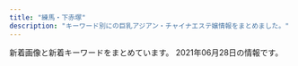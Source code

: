 ```yaml
---
title: "練馬・下赤塚"
description: "キーワード別にの巨乳アジアン・チャイナエステ嬢情報をまとめました。"
---
```


新着画像と新着キーワードをまとめています。
2021年06月28日の情報です。

<DmmAffiliateIns />
<KeywordTable
  shops={
    [
    {
        "name": "\u30b7\u30a8\u30b9\u30bf",
        "img_links": [
            "http://siesta.ests.jp/images/acc1.jpg",
            "http://siesta.ests.jp/photos/sites/39/2021/05/2021052911060393.jpg",
            "http://siesta.ests.jp/images/news.jpg",
            "http://siesta.ests.jp/images/s-staff.jpg",
            "http://siesta.ests.jp/images/acc2.jpg",
            "http://siesta.ests.jp/photos/sites/39/2021/05/2021052911060320.jpg",
            "http://siesta.ests.jp/images/mobile1.jpg",
            "http://siesta.ests.jp/images/acc3.jpg",
            "http://siesta.ests.jp/photos/sites/39/2021/05/202105291106012.jpg",
            "http://siesta.ests.jp/images/s-recriut.jpg",
            "http://siesta.ests.jp/images/mobile.jpg",
            "http://siesta.ests.jp/images/top.png",
            "http://siesta.ests.jp/images/info.jpg",
            "http://siesta.ests.jp/images/pick.jpg",
            "http://siesta.ests.jp/images/acc4.jpg",
            "http://siesta.ests.jp/photos/sites/39/2021/05/2021052911060142.jpg",
            "http://siesta.ests.jp/photos/sites/39/2021/04/2021042011331872.jpg"
        ],
        "url": "http://siesta.ests.jp/",
        "station": "\u5927\u6cc9\u5b66\u5712\u99c5\u5317\u53e3",
        "keywords": {
            "83": 12,
            "D": 24,
            "87": 6,
            "88": 6,
            "85": 6
        }
    },
    {
        "name": "Smile -\u30b9\u30de\u30a4\u30eb-",
        "img_links": [
            "http://www.smile.mensest.com/files/002.jpg",
            "http://www.smile.mensest.com/files/001.jpg",
            "http://www.smile.mensest.com/img/btn_side_mobile.jpg",
            "http://www.smile.mensest.com/files/003.jpg",
            "http://www.smile.mensest.com/img/ttl_news.png",
            "http://www.smile.mensest.com/files/004.jpg",
            "http://www.smile.mensest.com/files/006.jpg",
            "http://www.smile.mensest.com/img/pickup.jpg",
            "http://www.smile.mensest.com/img/ttl_info.png",
            "http://www.smile.mensest.com/img/goback.jpg",
            "http://www.smile.mensest.com/files/005.jpg",
            "http://www.smile.mensest.com/img/header02.png",
            "http://www.smile.mensest.com/img/btn_blog.png"
        ],
        "url": "http://www.smile.mensest.com/",
        "station": "\u7df4\u99ac\u99c5\u897f\u53e3",
        "keywords": {
            "C": 18,
            "88": 4,
            "D": 8,
            "85": 2,
            "87": 6
        }
    },
    {
        "url": "http://pakira-massage.work/",
        "img_links": [
            "http://pakira-massage.work/img/st2.jpg",
            "http://pakira-massage.work/i/img/r6.jpg",
            "http://pakira-massage.work/img/nos.jpg",
            "http://pakira-massage.work/img/head.jpg",
            "http://pakira-massage.work/i/img/st1.jpg",
            "http://pakira-massage.work/img/s2.jpg",
            "http://pakira-massage.work/img/sta2.jpg",
            "http://pakira-massage.work/img/sta23.jpg",
            "http://pakira-massage.work/i/img/sta23.jpg",
            "http://pakira-massage.work/img/st23.jpg",
            "http://pakira-massage.work/img/botton.jpg",
            "http://pakira-massage.work/img/campian.jpg",
            "http://pakira-massage.work/i/img/r4.jpg",
            "http://pakira-massage.work/i/img/r5.jpg",
            "http://pakira-massage.work/i/img/r2.jpg",
            "http://pakira-massage.work/img/s23.jpg",
            "http://pakira-massage.work/img/sta1.jpg",
            "http://pakira-massage.work/img/s1.jpg",
            "http://pakira-massage.work/img/mobile-1.png",
            "http://pakira-massage.work/i/img/sta2.jpg",
            "http://pakira-massage.work/i/img/r3.jpg",
            "http://pakira-massage.work/i/img/r1.jpg",
            "http://pakira-massage.work/i/img/sta1.jpg",
            "http://pakira-massage.work/img/st1.jpg"
        ],
        "station": "\u8981\u753a\u99c55\u756a\u51fa\u53e3",
        "keywords": {
            "85": 2,
            "C": 12,
            "E": 2,
            "87": 2
        },
        "name": "\u30d1\u30ad\u30e9"
    },
    {
        "img_links": [
            "http://himawari.est-u.com/staff/nami.jpg",
            "http://himawari.est-u.com/images/a1.jpg",
            "http://himawari.est-u.com/staff/sakura.jpg",
            "http://himawari.est-u.com/staff/asuka.jpg",
            "http://himawari.est-u.com/images/index2_08.jpg",
            "http://himawari.est-u.com/staff/maki.jpg",
            "http://himawari.est-u.com/images/index_10.jpg",
            "http://himawari.est-u.com/staff/yuki.jpg",
            "http://himawari.est-u.com/staff/umi.jpg",
            "http://himawari.est-u.com/images/therpist.jpg",
            "http://himawari.est-u.com/staff/izumi.jpg",
            "http://himawari.est-u.com/staff/risa.jpg",
            "http://himawari.est-u.com/images/index_02.jpg",
            "http://himawari.est-u.com/images/index_08.jpg",
            "http://himawari.est-u.com/images/down.jpg",
            "http://himawari.est-u.com/staff/emi.jpg",
            "http://himawari.est-u.com/staff/yumi.jpg",
            "http://himawari.est-u.com/images/index_04.jpg",
            "http://himawari.est-u.com/images/a2.jpg"
        ],
        "name": "\u3072\u307e\u308f\u308a",
        "keywords": {
            "C": 7
        },
        "url": "http://himawari.est-u.com/",
        "station": "\u7df4\u99ac\u99c5\u5357\u53e3"
    },
    {
        "img_links": [],
        "station": "\u6210\u5897\u99c5",
        "keywords": {},
        "url": "http://evergrace.tyo.cm/",
        "name": "\u30b8\u30e3\u30b9\u30df\u30f3"
    },
    {
        "keywords": {
            "E": 1,
            "D": 3
        },
        "name": "\u59eb\u306e\u3086\u3073\u3055\u304d",
        "station": "\u6771\u6b66\u7df4\u99ac\u99c5\u5317\u53e3",
        "url": "http://nymphe-est.biz/",
        "img_links": [
            "http://nymphe-est.biz/images/m4.png",
            "http://nymphe-est.biz/images/bur.jpg",
            "http://nymphe-est.biz/images/spt.png",
            "http://nymphe-est.biz/images/tit5.jpg",
            "http://nymphe-est.biz/images/fla.jpg",
            "http://nymphe-est.biz/images/m6.png",
            "http://nymphe-est.biz/images/cg02.jpg",
            "http://nymphe-est.biz/images/no.png",
            "http://nymphe-est.biz/images/tit3.jpg",
            "http://nymphe-est.biz/images/cg03.jpg",
            "http://nymphe-est.biz/images/stat.jpg",
            "http://nymphe-est.biz/images/accl.jpg",
            "http://nymphe-est.biz/images/stal.jpg",
            "http://nymphe-est.biz/images/tit6.jpg",
            "http://nymphe-est.biz/images/top.png",
            "http://nymphe-est.biz/images/cg05.jpg",
            "http://nymphe-est.biz/images/m3.png",
            "http://nymphe-est.biz/images/bul.jpg",
            "http://nymphe-est.biz/images/m1.png",
            "http://nymphe-est.biz/images/tit4.jpg",
            "http://nymphe-est.biz/images/tm.jpg",
            "http://nymphe-est.biz/images/cg01.jpg",
            "http://nymphe-est.biz/images/m5.png",
            "http://nymphe-est.biz/images/tit2.jpg",
            "http://nymphe-est.biz/images/m2.png"
        ]
    },
    {
        "name": "\u61a9",
        "keywords": {},
        "img_links": [
            "http://c-ikoi.work/images/int2.png",
            "http://c-ikoi.work/images/3.jpg",
            "http://c-ikoi.work/images/int1.png",
            "http://c-ikoi.work/img/yuki1.jpg",
            "http://c-ikoi.work/images/staff_t.jpg",
            "http://c-ikoi.work/img/moe1.jpg",
            "http://c-ikoi.work/images/news.jpg",
            "http://c-ikoi.work/images/interior_t.jpg",
            "http://c-ikoi.work/images/line.png",
            "http://c-ikoi.work/images/head.jpg",
            "http://c-ikoi.work/images/sys1.jpg",
            "http://c-ikoi.work/images/concept.jpg",
            "http://c-ikoi.work/images/sys3.png",
            "http://c-ikoi.work/img/rina1.jpg",
            "http://c-ikoi.work/images/1.jpg",
            "http://c-ikoi.work/images/rec1.png",
            "http://c-ikoi.work/images/sys2.jpg",
            "http://c-ikoi.work/images/tel.jpg",
            "http://c-ikoi.work/images/rec2.png",
            "http://c-ikoi.work/img/aoi1.jpg",
            "http://c-ikoi.work/images/2.jpg",
            "http://c-ikoi.work/images/mobile.jpg",
            "http://c-ikoi.work/images/int3.png",
            "http://c-ikoi.work/images/4.jpg"
        ],
        "url": "http://c-ikoi.work/",
        "station": "\u5927\u5c71\u99c5\u5357\u53e3"
    },
    {
        "img_links": [
            "http://binrou.net/img/st111.jpg",
            "http://binrou.net/img/st115.jpg",
            "http://binrou.net/img/sta117.jpg",
            "http://binrou.net/img/st118.jpg",
            "http://binrou.net/i/img/sta108.jpg",
            "http://binrou.net/i/img/r4.jpg",
            "http://binrou.net/img/sta118.jpg",
            "http://binrou.net/i/img/sta116.jpg",
            "http://binrou.net/i/img/sta117.jpg",
            "http://binrou.net/img/mo.png",
            "http://binrou.net/img/botton.jpg",
            "http://binrou.net/i/img/sta119.jpg",
            "http://binrou.net/img/st112.jpg",
            "http://binrou.net/img/fla.jpg",
            "http://binrou.net/i/img/sta104.jpg",
            "http://binrou.net/img/sta109.jpg",
            "http://binrou.net/i/img/sta111.jpg",
            "http://binrou.net/img/sta116.jpg",
            "http://binrou.net/img/st109.jpg",
            "http://binrou.net/img/pickup20.jpg",
            "http://binrou.net/i/img/sta94.jpg",
            "http://binrou.net/i/img/sta89.jpg",
            "http://binrou.net/i/img/sta112.jpg",
            "http://binrou.net/i/img/r2.jpg",
            "http://binrou.net/i/img/sta118.jpg",
            "http://binrou.net/i/img/sta88.jpg",
            "http://binrou.net/img/s115.jpg",
            "http://binrou.net/i/img/sta98.jpg",
            "http://binrou.net/img/s114.jpg",
            "http://binrou.net/img/s118.jpg",
            "http://binrou.net/img/sta115.jpg",
            "http://binrou.net/img/st116.jpg",
            "http://binrou.net/img/sta112.jpg",
            "http://binrou.net/i/img/sta115.jpg",
            "http://binrou.net/img/s116.jpg",
            "http://binrou.net/i/img/sta105.jpg",
            "http://binrou.net/i/img/r3.jpg",
            "http://binrou.net/img/sta111.jpg",
            "http://binrou.net/i/img/acc.jpg",
            "http://binrou.net/img/s112.jpg",
            "http://binrou.net/img/acc.jpg",
            "http://binrou.net/img/st117.jpg",
            "http://binrou.net/i/img/sta114.jpg",
            "http://binrou.net/i/img/sta109.jpg",
            "http://binrou.net/img/s119.jpg",
            "http://binrou.net/i/img/sta80.jpg",
            "http://binrou.net/i/img/sta100.jpg",
            "http://binrou.net/img/s111.jpg",
            "http://binrou.net/img/sta114.jpg",
            "http://binrou.net/img/st114.jpg",
            "http://binrou.net/i/img/sta92.jpg",
            "http://binrou.net/i/img/st118.jpg",
            "http://binrou.net/img/s117.jpg",
            "http://binrou.net/i/img/sta97.jpg",
            "http://binrou.net/img/sta119.jpg",
            "http://binrou.net/i/img/r1.jpg",
            "http://binrou.net/img/st119.jpg"
        ],
        "name": "\u30ad\u30e9\u30ad\u30e9",
        "keywords": {
            "87": 4,
            "86": 4,
            "F": 1,
            "89": 1,
            "E": 6,
            "88": 1,
            "D": 2,
            "C": 17
        },
        "station": "\u7df4\u99ac\u99c5\u897f\u53e3",
        "url": "http://binrou.net/"
    },
    {
        "name": "\u7652\u3057\u306e\u90e8\u5c4b",
        "img_links": [
            "http://www.seoul.esjp.info/files/013.jpg",
            "http://www.seoul.esjp.info/img/nav-003.png",
            "http://www.seoul.esjp.info/img/nav-001.png",
            "http://www.seoul.esjp.info/files/010.jpg",
            "http://www.seoul.esjp.info/files/005.jpg",
            "http://www.seoul.esjp.info/files/008.jpg",
            "http://www.seoul.esjp.info/files/001.jpg",
            "http://www.seoul.esjp.info/img/change-004.png",
            "http://www.seoul.esjp.info/img/main-top01.png",
            "http://www.seoul.esjp.info/img/change-002.png",
            "http://www.seoul.esjp.info/img/nav-002.png",
            "http://www.seoul.esjp.info/img/recuit.png",
            "http://www.seoul.esjp.info/files/012.jpg",
            "http://www.seoul.esjp.info/img/change-003.png",
            "http://www.seoul.esjp.info/img/main-top03.png",
            "http://www.seoul.esjp.info/img/change-005.png",
            "http://www.seoul.esjp.info/files/007.jpg",
            "http://www.seoul.esjp.info/img/change-006.png",
            "http://www.seoul.esjp.info/img/nav-004.png",
            "http://www.seoul.esjp.info/img/nav-005.png",
            "http://www.seoul.esjp.info/files/003.jpg",
            "http://www.seoul.esjp.info/files/011.jpg",
            "http://www.seoul.esjp.info/img/change-001.png",
            "http://www.seoul.esjp.info/files/015.jpg",
            "http://www.seoul.esjp.info/img/head.png",
            "http://www.seoul.esjp.info/files/006.jpg",
            "http://www.seoul.esjp.info/img/foot.png",
            "http://www.seoul.esjp.info/img/nav-006.png",
            "http://www.seoul.esjp.info/files/004.jpg"
        ],
        "url": "http://www.seoul.esjp.info/",
        "keywords": {
            "86": 3,
            "D": 4,
            "87": 1
        },
        "station": "\u7df4\u99ac\u99c5\u897f\u53e3"
    },
    {
        "station": "\u6210\u5897\u99c5\u5357\u53e3",
        "img_links": [
            "http://oasis.akasuri.xyz/images/bar-staff.png",
            "http://oasis.akasuri.xyz/images/b-tel.png",
            "http://oasis.akasuri.xyz/staff/s1.jpg",
            "http://oasis.akasuri.xyz/staff/s2.jpg",
            "http://oasis.akasuri.xyz/staff/s3.jpg",
            "http://oasis.akasuri.xyz/images/c-photo.png",
            "http://oasis.akasuri.xyz/images/fotter.png",
            "http://oasis.akasuri.xyz/images/bar-photo.png",
            "http://oasis.akasuri.xyz/images/c-top.png",
            "http://oasis.akasuri.xyz/images/c-staff.png"
        ],
        "name": "\u30aa\u30a2\u30b7\u30b9",
        "url": "http://oasis.akasuri.xyz/",
        "keywords": {}
    },
    {
        "keywords": {
            "92": 1,
            "90": 4,
            "89": 1,
            "88": 2
        },
        "name": "\u7df4\u99ac\u306e\u5929\u4f7f",
        "img_links": [
            "http://ginzaangel.esnavi.work/2/uploadimg/1623486374.jpeg",
            "http://ginzaangel.esnavi.work/s1.png",
            "http://ginzaangel.esnavi.work/sys2.jpg",
            "http://ginzaangel.esnavi.work/2/uploadimg/1601829474.jpeg",
            "http://ginzaangel.esnavi.work/2/uploadimg/1622437565.jpeg",
            "http://ginzaangel.esnavi.work/2/uploadimg/1615989115.jpeg",
            "http://ginzaangel.esnavi.work/2/uploadimg/1619341553.jpeg",
            "http://ginzaangel.esnavi.work/int1.png",
            "http://ginzaangel.esnavi.work/sys1.jpg",
            "http://ginzaangel.esnavi.work/staff_t.jpg",
            "http://ginzaangel.esnavi.work/head.jpg",
            "http://ginzaangel.esnavi.work/news.jpg",
            "http://ginzaangel.esnavi.work/2/uploadimg/1615988934.jpeg",
            "http://ginzaangel.esnavi.work/2/uploadimg/1615988408.jpeg",
            "http://ginzaangel.esnavi.work/2/uploadimg/1615989033.jpeg"
        ],
        "station": "\u7df4\u99ac\u99c5\u897f\u53e3",
        "url": "http://ginzaangel.esnavi.work/"
    },
    {
        "name": "\u30e9\u30b1\u30b7\u30b9\u5927\u6cc9\u5b66\u5712",
        "img_links": [
            "http://lachesis.este88.com/gals/aoi3.jpg",
            "https://lachesis.este88.com/gals/yuno1.jpg",
            "https://lachesis.este88.com/images/bg_header.jpg",
            "https://lachesis.este88.com/gals/itika1.jpg",
            "https://lachesis.este88.com/images/line.jpg",
            "https://lachesis.este88.com/images/info5.jpg",
            "http://lachesis.este88.com/gals/miho3.jpg",
            "http://lachesis.este88.com/gals/nozomi3.jpg",
            "http://lachesis.este88.com/gals/ruka1.jpg",
            "https://lachesis.este88.com/gals/ruka1.jpg",
            "https://lachesis.este88.com/gals/nozomi1.jpg",
            "http://lachesis.este88.com/gals/itika2.jpg",
            "http://lachesis.este88.com/images/info5.jpg",
            "http://lachesis.este88.com/gals/miku1.jpg",
            "http://lachesis.este88.com/gals/rinnka1.jpg",
            "http://lachesis.este88.com/images/line.jpg",
            "https://lachesis.este88.com/gals/rinnka1.jpg",
            "https://lachesis.este88.com/gals/mao1.jpg",
            "https://lachesis.este88.com/images/bg_header3.jpg",
            "http://lachesis.este88.com/gals/miku2.jpg",
            "https://lachesis.este88.com/gals/miho1.jpg",
            "http://lachesis.este88.com/gals/maria1.jpg",
            "http://lachesis.este88.com/gals/tumugi3.jpg",
            "http://lachesis.este88.com/gals/narumi3.jpg",
            "https://lachesis.este88.com/gals/maria1.jpg",
            "http://lachesis.este88.com/gals/yuno2.jpg",
            "http://lachesis.este88.com/gals/ruka4.jpg",
            "http://lachesis.este88.com/gals/mao2.jpg",
            "http://lachesis.este88.com/gals/nozomi4.jpg",
            "https://lachesis.este88.com/gals/aoi1.jpg",
            "https://lachesis.este88.com/gals/tumugi1.jpg",
            "http://lachesis.este88.com/gals/yuno3.jpg",
            "https://lachesis.este88.com/gals/miku1.jpg",
            "http://lachesis.este88.com/gals/minami1.jpg",
            "http://lachesis.este88.com/gals/itika1.jpg",
            "http://lachesis.este88.com/gals/narumi4.jpg",
            "http://momipara.jp/img/link/momi234.jpg",
            "http://lachesis.este88.com/gals/itika3.jpg",
            "http://lachesis.este88.com/gals/tumugi2.jpg",
            "https://lachesis.este88.com/gals/minami1.jpg",
            "http://lachesis.este88.com/gals/mao1.jpg",
            "http://lachesis.este88.com/gals/nozomi2.jpg",
            "http://lachesis.este88.com/gals/aoi1.jpg",
            "http://lachesis.este88.com/gals/minami2.jpg",
            "http://lachesis.este88.com/gals/narumi1.jpg",
            "https://lachesis.este88.com/gals/narumi1.jpg",
            "http://lachesis.este88.com/gals/ruka2.jpg",
            "https://lachesis.este88.com/images/sysh3bar.png",
            "http://lachesis.este88.com/images/sysh3bar.png",
            "http://lachesis.este88.com/gals/narumi2.jpg",
            "http://lachesis.este88.com/gals/ruka3.jpg",
            "http://lachesis.este88.com/gals/tumugi1.jpg",
            "http://lachesis.este88.com/gals/rinnka4.jpg",
            "http://lachesis.este88.com/gals/rinnka2.jpg",
            "http://lachesis.este88.com/gals/miku3.jpg",
            "http://lachesis.este88.com/gals/miho1.jpg",
            "http://lachesis.este88.com/gals/miho2.jpg",
            "http://lachesis.este88.com/images/bg_header3.jpg",
            "http://lachesis.este88.com/gals/rinnka3.jpg",
            "http://lachesis.este88.com/gals/aoi2.jpg",
            "http://lachesis.este88.com/gals/nozomi1.jpg",
            "http://lachesis.este88.com/gals/yuno1.jpg",
            "http://lachesis.este88.com/images/bg_header.jpg"
        ],
        "url": "http://lachesis.este88.com/",
        "station": "\u5927\u6cc9\u5b66\u5712\u99c5",
        "keywords": {
            "95": 1,
            "88": 2,
            "84": 1,
            "81": 1,
            "83": 2,
            "G": 1,
            "D": 2,
            "93": 1,
            "91": 3,
            "E": 1,
            "80": 1,
            "86": 1,
            "C": 4,
            "F": 4
        }
    },
    {
        "keywords": {
            "86": 1,
            "89": 1,
            "95": 2,
            "F": 3,
            "C": 1
        },
        "name": "\u30d4\u30ab\u30c1\u30e5\u30a6",
        "img_links": [
            "http://pika.rankuens.com/css/staff/staff06.jpg",
            "http://pika.rankuens.com/css/head01.jpg",
            "http://pika.rankuens.com/css/nav/nav-005.jpg",
            "http://pika.rankuens.com/css/staff/staff05-a.jpg",
            "http://pika.rankuens.com/css/nav/nav-002.jpg",
            "http://pika.rankuens.com/css/nav/nav-001.jpg",
            "http://pika.rankuens.com/css/staff/staff06-a.jpg",
            "http://pika.rankuens.com/css/staff/staff07-a.jpg",
            "http://pika.rankuens.com/css/nav/nav-003.jpg",
            "http://pika.rankuens.com/css/staff/staff04.jpg",
            "http://pika.rankuens.com/css/nav/nav-006.jpg",
            "http://pika.rankuens.com/css/staff/staff05.jpg",
            "http://pika.rankuens.com/css/staff/staff07.jpg",
            "http://pika.rankuens.com/css/top-left02.jpg",
            "http://pika.rankuens.com/css/osusume01.jpg",
            "http://pika.rankuens.com/css/nav/nav-004.jpg",
            "http://pika.rankuens.com/css/staff/staff04-a.jpg"
        ],
        "url": "http://pika.rankuens.com/",
        "station": "\u7df4\u99ac\u99c5"
    },
    {
        "img_links": [
            "http://www.nerima-rose.com/images/nav/nav-rec.jpg",
            "http://www.nerima-rose.com/images/rosa-sys_09a.jpg",
            "http://www.nerima-rose.com/images/staff/18/hina.jpg",
            "http://www.nerima-rose.com/images/staff/18/ayumi.jpg",
            "http://www.nerima-rose.com/images/aroma/r3.jpg",
            "http://www.nerima-rose.com/images/sys3.jpg",
            "http://www.nerima-rose.com/images/staff/17/riri.jpg",
            "http://www.nerima-rose.com/images/images/sys2018_06.jpg",
            "http://www.nerima-rose.com/images/staff/17/2/ena.jpg",
            "http://www.nerima-rose.com/images/nav/nav-acc.jpg",
            "http://www.nerima-rose.com/images/shop/h1.jpg",
            "http://www.nerima-rose.com/images/rosa-pindao_09.jpg",
            "http://www.nerima-rose.com/images/staff/18/misaki.jpg",
            "http://www.nerima-rose.com/images/images/sys2018_03.jpg",
            "http://www.nerima-rose.com/images/staff/18/minami.png",
            "http://www.nerima-rose.com/images/shop/4/s1.jpg",
            "http://www.nerima-rose.com/images/index-rosa_04.jpg",
            "http://www.nerima-rose.com/images/index-rosa_02.jpg",
            "http://www.nerima-rose.com/images/shop/3/sh1.jpg",
            "http://www.nerima-rose.com/images/rosa-sys_04.jpg",
            "http://www.nerima-rose.com/images/rosa-pindao_07.jpg",
            "http://www.nerima-rose.com/images/staff/16/aya2.jpg",
            "http://www.nerima-rose.com/images/aroma/r1.jpg",
            "http://www.nerima-rose.com/images/index-rosa_09.jpg",
            "http://www.nerima-rose.com/images/aroma/r2.jpg",
            "http://www.nerima-rose.com/images/staff/16/kaori2.jpg",
            "http://www.nerima-rose.com/cgi-bin/topics/img/16-1.jpg",
            "http://www.nerima-rose.com/images/shop/11.jpg"
        ],
        "keywords": {
            "C": 8
        },
        "url": "http://www.nerima-rose.com/",
        "station": "\u7df4\u99ac\u99c5\u5357\u53e3",
        "name": "ROSE"
    },
    {
        "img_links": [
            "http://moonlove.est-u.com/staff/kaori.jpg",
            "http://moonlove.est-u.com/images/index_16.jpg",
            "http://moonlove.est-u.com/images/index1_06.jpg",
            "http://moonlove.est-u.com/staff/nami.jpg",
            "http://moonlove.est-u.com/images/s1.jpg",
            "http://moonlove.est-u.com/staff/ayumi.jpg",
            "http://moonlove.est-u.com/images/index_07.jpg",
            "http://moonlove.est-u.com/images/index_15.jpg",
            "http://moonlove.est-u.com/images/s5.jpg",
            "http://moonlove.est-u.com/images/index_04.jpg",
            "http://moonlove.est-u.com/images/index_10.jpg",
            "http://moonlove.est-u.com/images/index_17.jpg",
            "http://moonlove.est-u.com/images/s3.jpg",
            "http://moonlove.est-u.com/images/index2_06.jpg",
            "http://moonlove.est-u.com/staff/hitomi.jpg",
            "http://moonlove.est-u.com/images/index_19.jpg",
            "http://moonlove.est-u.com/images/index_08.jpg",
            "http://moonlove.est-u.com/images/s4.jpg",
            "http://moonlove.est-u.com/images/index_02.jpg",
            "http://moonlove.est-u.com/images/icon_000.jpg",
            "http://moonlove.est-u.com/staff/sakura.jpg",
            "http://moonlove.est-u.com/images/s8.jpg",
            "http://moonlove.est-u.com/images/index3_06.jpg",
            "http://moonlove.est-u.com/images/staff_09.jpg",
            "http://moonlove.est-u.com/images/index_14.jpg",
            "http://moonlove.est-u.com/images/index_05.jpg",
            "http://moonlove.est-u.com/images/s6.jpg",
            "http://moonlove.est-u.com/images/index_13.jpg",
            "http://moonlove.est-u.com/staff/miki.jpg",
            "http://moonlove.est-u.com/images/index_12.jpg"
        ],
        "name": "\u6708\u306e\u604b",
        "url": "http://moonlove.est-u.com/",
        "keywords": {
            "C": 7
        },
        "station": "\u7df4\u99ac\u99c5\u5317\u53e3"
    },
    {
        "keywords": {},
        "name": "\u30b9\u30a6\u30a3\u30fc\u30c8",
        "url": "http://www.es-yas.click/",
        "img_links": [
            "http://www.es-yas.click/images/tel.jpg",
            "http://www.es-yas.click/images/staff_t.jpg",
            "http://www.es-yas.click/images/head.jpg",
            "http://www.es-yas.click/images/interior_t.jpg",
            "http://www.es-yas.click/images/4.jpg",
            "http://www.es-yas.click/images/news.jpg",
            "http://www.es-yas.click/images/2.jpg",
            "http://www.es-yas.click/images/newface.png",
            "http://www.es-yas.click/images/int2.png",
            "http://www.es-yas.click/images/sys1.png",
            "http://www.es-yas.click/images/mobile.jpg",
            "http://www.es-yas.click/images/sys2.png",
            "http://www.es-yas.click/images/int1.png",
            "http://www.es-yas.click/images/ac1.png",
            "http://www.es-yas.click/images/3.jpg",
            "http://www.es-yas.click/img/riri1.jpg",
            "http://www.es-yas.click/images/s1.png",
            "http://www.es-yas.click/img/sayuri1.jpg",
            "http://www.es-yas.click/img/rina1.jpg",
            "http://www.es-yas.click/images/info.png",
            "http://www.es-yas.click/images/sirase.jpg"
        ],
        "station": "\u4e2d\u6751\u6a4b\u99c5\u5357\u53e3"
    },
    {
        "station": "\u7df4\u99ac\u99c5\u897f\u53e3",
        "keywords": {},
        "url": "http://sh-dafei.work/",
        "name": "\u5927\u5983",
        "img_links": [
            "http://sh-dafei.work/uploads/181206/1-1Q2061249563O.jpg",
            "http://sh-dafei.work/uploads/171031/1-1G0311G4095M.jpg",
            "http://sh-dafei.work/uploads/190809/1-1ZP9125I01S.jpg",
            "http://sh-dafei.work/uploads/190924/1-1Z924151334121.jpg",
            "http://sh-dafei.work/templets/default/pc/picture/face.png",
            "http://sh-dafei.work/uploads/190130/1-1Z130162635508.jpg",
            "http://sh-dafei.work/uploads/171031/1-1G0311G344914.jpg",
            "http://sh-dafei.work/uploads/171031/1-1G0311G531445.jpg",
            "http://sh-dafei.work/uploads/201002/1-201002144Z11V.jpg",
            "http://sh-dafei.work/uploads/191115/1-191115132040J2.jpg",
            "http://sh-dafei.work/uploads/190329/1-1Z329151011c7.jpg",
            "http://sh-dafei.work/uploads/allimg/180612/1-1P612160305350.jpg",
            "http://sh-dafei.work/templets/default/pc/picture/s_news.png",
            "http://sh-dafei.work/templets/default/pc/picture/staffs.png",
            "http://sh-dafei.work/uploads/190301/1-1Z30116320A41.jpg",
            "http://sh-dafei.work/uploads/180612/1-1P612160029349.jpg",
            "http://sh-dafei.work/uploads/181206/1-1Q2061250494E.jpg",
            "http://sh-dafei.work/uploads/181207/1-1Q20G40K63R.jpg",
            "http://sh-dafei.work/uploads/210219/1-210219105500300.jpg",
            "http://sh-dafei.work/uploads/181214/1-1Q214154222511.jpg",
            "http://sh-dafei.work/uploads/200612/1-200612154534W8.jpg",
            "http://sh-dafei.work/uploads/181206/1-1Q2061253211D.jpg",
            "http://sh-dafei.work/uploads/171031/1-1G0311G505933.jpg",
            "http://sh-dafei.work/uploads/210326/1-210326140613257.jpg",
            "http://sh-dafei.work/templets/default/pc/picture/s_staff.png",
            "http://sh-dafei.work/uploads/180612/1-1P6121601061c.jpg",
            "http://sh-dafei.work/uploads/180227/1-1P22G40S5448.jpg",
            "http://sh-dafei.work/templets/default/pc/picture/s_pick.png",
            "http://sh-dafei.work/uploads/181207/1-1Q20G35320X0.png",
            "http://sh-dafei.work/uploads/171031/1-1G0311G556445.jpg",
            "http://sh-dafei.work/templets/default/pc/picture/end1.jpg",
            "http://sh-dafei.work/uploads/201113/1-20111314213cQ.jpg",
            "http://sh-dafei.work/uploads/181206/1-1Q206125154224.jpg",
            "http://sh-dafei.work/uploads/200117/1-20011G614144B.jpg"
        ]
    },
    {
        "url": "http://tenpo2.iest.info/",
        "station": "\u4e0a\u677f\u6a4b\u99c5\u5317\u53e3",
        "img_links": [],
        "keywords": {},
        "name": "\u6e29\u30fb\u306c\u304f\u3082\u308a"
    },
    {
        "url": "http://rose.este.work/",
        "name": "\u512a\u30fb\u7f8e",
        "img_links": [
            "http://rose.este.work/r1.jpg",
            "http://rose.este.work/r3.jpg",
            "http://rose.este.work/resize_1500-450.jpg",
            "http://rose.este.work/index-26.htm.jpg",
            "http://rose.este.work/index-1.htm.jpg",
            "http://rose.este.work/totop.png",
            "http://rose.este.work/index-24.htm.jpg",
            "http://rose.este.work/r4.jpg",
            "http://rose.este.work/sys1.png",
            "http://rose.este.work/resize_250.png",
            "http://rose.este.work/re.jpg",
            "http://rose.este.work/unnamed.png",
            "http://rose.este.work/r5.jpg",
            "http://rose.este.work/index-25.htm.jpg"
        ],
        "keywords": {},
        "station": "\u6c5f\u53e4\u7530\u99c5\u5357\u53e3"
    },
    {
        "keywords": {
            "C": 13
        },
        "station": "\u4e2d\u6751\u6a4b\u99c5",
        "img_links": [
            "http://www.e-rakuraku.info/images/g3.jpg",
            "http://www.e-rakuraku.info/images/s2.png",
            "http://www.e-rakuraku.info/images/s1.png",
            "http://www.e-rakuraku.info/images/huiyuan.png",
            "http://www.e-rakuraku.info/images/nei_03.jpg",
            "http://www.e-rakuraku.info/images/tite-staff.png",
            "http://www.e-rakuraku.info/images/top.jpg",
            "http://www.e-rakuraku.info/images/g1.jpg",
            "http://www.e-rakuraku.info/images/g0.jpg",
            "http://www.e-rakuraku.info/images/g5.jpg",
            "http://www.e-rakuraku.info/images/tel.png",
            "http://www.e-rakuraku.info/images/newfacet.png",
            "http://www.e-rakuraku.info/images/tite-gallery.png",
            "http://www.e-rakuraku.info/images/g4.jpg",
            "http://www.e-rakuraku.info/images/newt.png",
            "http://www.e-rakuraku.info/images/mobile.png",
            "http://www.e-rakuraku.info/images/sr.png",
            "http://www.e-rakuraku.info/images/g2.jpg"
        ],
        "name": "\u697d\u697d",
        "url": "http://www.e-rakuraku.info/"
    },
    {
        "img_links": [
            "http://es-nerima.biz/wp-content/uploads/2016/10/gallery8-600x600.jpg",
            "http://es-nerima.biz/wp-content/uploads/2016/10/eri-250x330.jpg",
            "http://es-nerima.biz/wp-content/uploads/2016/10/gallery7.jpg",
            "http://es-nerima.biz/wp-content/themes/template-salon2/images/gallery3.jpg",
            "http://es-nerima.biz/wp-content/themes/template-salon2/images/pickup-ttl.png",
            "http://es-nerima.biz/wp-content/themes/template-salon2/images/news-ttl.png",
            "http://es-nerima.biz/wp-content/themes/template-salon2/images/massage-de_88_31.jpg",
            "http://es-nerima.biz/wp-content/uploads/2016/10/gallery3.jpg",
            "http://es-nerima.biz/wp-content/uploads/2016/10/g6.jpg",
            "http://es-nerima.biz/wp-content/themes/template-salon2/images/newface-ttl.png",
            "http://es-nerima.biz/wp-content/themes/template-salon2/images/magazine.jpg",
            "http://es-nerima.biz/wp-content/uploads/2016/10/g3-250x330.jpg",
            "http://cdn.dino-es.com/images/logo/88x31DinoEs.png",
            "http://es-nerima.biz/wp-content/uploads/2016/10/gallery5.jpg",
            "http://es-nerima.biz/wp-content/themes/template-salon2/images/gallery2.jpg",
            "http://es-nerima.biz/wp-content/themes/template-salon2/images/gallery1.jpg",
            "http://es-nerima.biz/wp-content/uploads/2016/10/girl-1-250x330.jpg",
            "http://es-nerima.biz/wp-content/uploads/2016/10/g5.jpg",
            "http://es-nerima.biz/wp-content/uploads/2016/10/g4.jpg",
            "http://es-nerima.biz/wp-content/themes/template-salon2/images/slider1.jpg",
            "http://es-nerima.biz/wp-content/uploads/2016/10/g3.jpg",
            "http://es-nerima.biz/wp-content/themes/template-salon2/images/tel.png",
            "http://es-nerima.biz/wp-content/uploads/2016/10/camp-bnr.jpg",
            "http://es-nerima.biz/wp-content/uploads/2016/10/gallery1.jpg",
            "http://es-nerima.biz/wp-content/themes/template-salon2/images/gallery-ttl.png",
            "http://es-nerima.biz/wp-content/uploads/2016/10/eri.jpg",
            "http://es-nerima.biz/wp-content/uploads/2016/10/gallery2.jpg",
            "http://es-nerima.biz/wp-content/themes/template-salon2/images/pickup-frame.png",
            "http://es-nerima.biz/wp-content/uploads/2016/10/mika.jpg",
            "http://es-nerima.biz/wp-content/uploads/2016/10/gallery6.jpg",
            "http://es-nerima.biz/wp-content/uploads/2016/10/mika-250x330.jpg",
            "http://es-nerima.biz/wp-content/themes/template-salon2/images/camp-bnr.jpg",
            "http://es-nerima.biz/wp-content/uploads/2016/10/g1-250x330.jpg",
            "http://es-nerima.biz/wp-content/uploads/2016/10/g5-250x330.jpg",
            "http://es-nerima.biz/wp-content/themes/template-salon2/images/gallery4.jpg",
            "http://es-nerima.biz/wp-content/uploads/2016/10/g4-250x330.jpg",
            "http://es-nerima.biz/wp-content/uploads/2016/10/gallery8.jpg",
            "http://es-nerima.biz/wp-content/uploads/2016/10/girl-1.jpg",
            "http://es-nerima.biz/wp-content/uploads/2016/10/g6-250x330.jpg"
        ],
        "url": "http://es-nerima.biz/",
        "station": "\u7df4\u99ac\u99c5\u5317\u53e3",
        "keywords": {},
        "name": "\u3046\u3089\u3089"
    },
    {
        "name": "\u59eb",
        "keywords": {},
        "station": "\u6210\u5897\u99c5",
        "url": "http://anzu.abnavi.info/",
        "img_links": []
    },
    {
        "keywords": {},
        "station": "\u4e0b\u8d64\u585a\u99c5\u5317\u53e3",
        "url": "http://www.es-kou.link/",
        "name": "\u7d05\u6708",
        "img_links": [
            "http://www.es-kou.link/images/sys3.png",
            "http://www.es-kou.link/images/mobile.jpg",
            "http://www.es-kou.link/images/3.jpg",
            "http://www.es-kou.link/images/2.jpg",
            "http://www.es-kou.link/images/b2.jpg",
            "http://www.es-kou.link/images/news.jpg",
            "http://www.es-kou.link/img/nana1.jpg",
            "http://www.es-kou.link/images/info.png",
            "http://www.es-kou.link/images/interior_t.jpg",
            "http://www.es-kou.link/images/sys1.jpg",
            "http://www.es-kou.link/images/int1.png",
            "http://www.es-kou.link/images/s1.png",
            "http://www.es-kou.link/images/b1.jpg",
            "http://www.es-kou.link/img/satomi1.jpg",
            "http://www.es-kou.link/images/1.jpg",
            "http://www.es-kou.link/img/mimi1.jpg",
            "http://www.es-kou.link/images/sys2.jpg",
            "http://www.es-kou.link/images/head.jpg",
            "http://www.es-kou.link/images/int2.png",
            "http://www.es-kou.link/images/staff_t.jpg"
        ]
    },
    {
        "name": "\u9577\u4e45*\u3061\u3087\u3046\u304d\u3085\u3046",
        "url": "http://c-sakura.work/",
        "keywords": {},
        "img_links": [
            "http://c-sakura.work/img/yuri1.jpg",
            "http://c-sakura.work/images/sys1.png",
            "http://c-sakura.work/img/ami1.jpg",
            "http://c-sakura.work/images/info.png",
            "http://c-sakura.work/images/sisu.png",
            "http://c-sakura.work/img/yuyu1.jpg",
            "http://c-sakura.work/images/2.jpg",
            "http://c-sakura.work/images/1.jpg",
            "http://c-sakura.work/images/news.png",
            "http://c-sakura.work/images/int2.png",
            "http://c-sakura.work/images/tel.jpg",
            "http://c-sakura.work/images/int1.png",
            "http://c-sakura.work/images/interior_t.jpg",
            "http://c-sakura.work/images/head.jpg",
            "http://c-sakura.work/images/mobile.jpg",
            "http://c-sakura.work/images/staff_t.jpg",
            "http://c-sakura.work/images/3.jpg"
        ],
        "station": "\u4e0b\u8d64\u585a\u99c5\u5317\u53e3"
    },
    {
        "keywords": {
            "D": 9,
            "86": 1,
            "88": 4,
            "87": 5,
            "89": 1,
            "F": 2,
            "85": 2,
            "84": 1,
            "C": 22,
            "E": 2
        },
        "img_links": [
            "http://ponfu-massage.work/i/img/sta46.jpg",
            "http://ponfu-massage.work/img/st18.jpg",
            "http://ponfu-massage.work/img/acc7.jpg",
            "http://ponfu-massage.work/img/sta46.jpg",
            "http://ponfu-massage.work/i/img/sta44.jpg",
            "http://ponfu-massage.work/img/s41.jpg",
            "http://ponfu-massage.work/img/acc2.jpg",
            "http://ponfu-massage.work/img/campian.jpg",
            "http://ponfu-massage.work/img/sta42.jpg",
            "http://ponfu-massage.work/img/sta28.jpg",
            "http://ponfu-massage.work/img/st42.jpg",
            "http://ponfu-massage.work/img/st43.jpg",
            "http://ponfu-massage.work/img/sta38.jpg",
            "http://ponfu-massage.work/img/acc9.jpg",
            "http://ponfu-massage.work/img/st35.jpg",
            "http://ponfu-massage.work/i/img/sta47.jpg",
            "http://ponfu-massage.work/img/s30.jpg",
            "http://ponfu-massage.work/img/s45.jpg",
            "http://ponfu-massage.work/img/sta35.jpg",
            "http://ponfu-massage.work/img/st30.jpg",
            "http://ponfu-massage.work/i/img/sta42.jpg",
            "http://ponfu-massage.work/img/st41.jpg",
            "http://ponfu-massage.work/img/st38.jpg",
            "http://ponfu-massage.work/img/s43.jpg",
            "http://ponfu-massage.work/img/s38.jpg",
            "http://ponfu-massage.work/i/img/sta28.jpg",
            "http://ponfu-massage.work/img/s47.jpg",
            "http://ponfu-massage.work/img/sta30.jpg",
            "http://ponfu-massage.work/i/img/st45.jpg",
            "http://ponfu-massage.work/img/acc5.jpg",
            "http://ponfu-massage.work/img/sta44.jpg",
            "http://ponfu-massage.work/i/img/sta45.jpg",
            "http://ponfu-massage.work/i/img/sta24.jpg",
            "http://ponfu-massage.work/i/img/r1.jpg",
            "http://ponfu-massage.work/img/acc10.jpg",
            "http://ponfu-massage.work/i/img/sta41.jpg",
            "http://ponfu-massage.work/i/img/sta30.jpg",
            "http://ponfu-massage.work/i/img/sta38.jpg",
            "http://ponfu-massage.work/img/st28.jpg",
            "http://ponfu-massage.work/img/st47.jpg",
            "http://ponfu-massage.work/img/s46.jpg",
            "http://ponfu-massage.work/img/s42.jpg",
            "http://ponfu-massage.work/img/acc4.jpg",
            "http://ponfu-massage.work/img/st45.jpg",
            "http://ponfu-massage.work/img/sta45.jpg",
            "http://ponfu-massage.work/i/img/r4.jpg",
            "http://ponfu-massage.work/img/acc1.jpg",
            "http://ponfu-massage.work/img/st44.jpg",
            "http://ponfu-massage.work/img/acc3.jpg",
            "http://ponfu-massage.work/img/botton.jpg",
            "http://ponfu-massage.work/img/sta43.jpg",
            "http://ponfu-massage.work/img/st46.jpg",
            "http://ponfu-massage.work/img/sta41.jpg",
            "http://ponfu-massage.work/img/s39.jpg",
            "http://ponfu-massage.work/img/s44.jpg",
            "http://ponfu-massage.work/img/acc6.jpg",
            "http://ponfu-massage.work/i/img/r3.jpg",
            "http://ponfu-massage.work/i/img/r2.jpg",
            "http://ponfu-massage.work/i/img/sta39.jpg",
            "http://ponfu-massage.work/i/img/sta43.jpg",
            "http://ponfu-massage.work/img/sta47.jpg",
            "http://ponfu-massage.work/img/st39.jpg",
            "http://ponfu-massage.work/img/sta39.jpg",
            "http://ponfu-massage.work/img/acc8.jpg"
        ],
        "station": "\u7df4\u99ac\u99c5\u897f\u53e3",
        "url": "http://ponfu-massage.work/",
        "name": "\u30dd\u30f3\u30d5\u30fc"
    },
    {
        "img_links": [
            "http://margaret.ests.jp/photos/sites/29/2020/06/2020062814010219.jpeg",
            "http://margaret.ests.jp/photos/sites/29/2020/03/2020032709162529.jpg",
            "http://margaret.ests.jp/images/service1.jpg",
            "http://margaret.ests.jp/images/s_staff.png",
            "http://margaret.ests.jp/images/mobile.jpg",
            "http://margaret.ests.jp/images/top.jpg",
            "http://margaret.ests.jp/images/room3.jpg",
            "http://margaret.ests.jp/images/service4.jpg",
            "http://margaret.ests.jp/images/room4.jpg",
            "http://margaret.ests.jp/images/s_service.png",
            "http://margaret.ests.jp/photos/sites/29/2020/04/2020041014190824.jpg",
            "http://margaret.ests.jp/images/info.jpg",
            "http://margaret.ests.jp/photos/sites/29/2020/04/202004081414540.jpg",
            "http://margaret.ests.jp/images/room1.jpg",
            "http://margaret.ests.jp/photos/sites/29/2021/01/2021011511194654.jpg",
            "http://margaret.ests.jp/photos/sites/29/2020/08/2020082222274080.jpeg",
            "http://margaret.ests.jp/photos/sites/29/2020/04/202004102157462.jpeg",
            "http://margaret.ests.jp/photos/sites/29/2020/04/2020040205541033.jpg",
            "http://margaret.ests.jp/photos/sites/29/2021/06/2021060500274425.jpeg",
            "http://margaret.ests.jp/images/room2.jpg",
            "http://margaret.ests.jp/images/service2.jpg",
            "http://margaret.ests.jp/photos/sites/29/2021/06/2021060811483867.jpg",
            "http://margaret.ests.jp/images/service3.jpg",
            "http://margaret.ests.jp/images/s_news.jpg",
            "http://margaret.ests.jp/photos/sites/29/2020/08/2020080615352994.jpeg",
            "http://margaret.ests.jp/images/s_pick.jpg",
            "http://margaret.ests.jp/photos/sites/29/2020/05/202005281752578.jpg"
        ],
        "station": "\u685c\u53f0\u99c5\u5317\u53e3",
        "keywords": {
            "D": 78,
            "87": 13,
            "85": 39,
            "E": 78,
            "86": 26,
            "88": 26
        },
        "name": "\u30de\u30fc\u30ac\u30ec\u30c3\u30c8",
        "url": "http://margaret.ests.jp/"
    },
    {
        "name": "AROMA PLAZA \u30a2\u30ed\u30de\u30d7\u30e9\u30b6",
        "img_links": [],
        "keywords": {},
        "station": "\u77f3\u795e\u4e95\u516c\u5712\u99c5\u5357\u53e3",
        "url": "http://aroma-p.info/"
    },
    {
        "img_links": [
            "http://www.relaxes.info/images/ttl_qj.png",
            "http://www.relaxes.info/images/ttl_staff.png",
            "http://www.relaxes.info/images/ttl_price.png",
            "http://www.relaxes.info/images/header_bg.png",
            "http://www.relaxes.info/up/uploads/2017071800271212.jpg",
            "http://www.relaxes.info/images/t2.png",
            "http://www.relaxes.info/images/t1.png",
            "http://www.relaxes.info/images/info.jpg",
            "http://www.relaxes.info/images/s1.png",
            "http://www.relaxes.info/images/price.jpg",
            "http://www.relaxes.info/up/uploads/20180315212810me.jpg",
            "http://www.relaxes.info/images/rec.png",
            "http://www.relaxes.info/up/uploads/20210625010322na.jpg"
        ],
        "url": "http://www.relaxes.info/",
        "station": "\u4e0a\u677f\u6a4b\u99c5\u5317\u53e3",
        "name": "\u8776",
        "keywords": {}
    },
    {
        "name": "\u3064\u307c\u307f",
        "keywords": {
            "D": 10,
            "C": 13,
            "E": 16,
            "G": 2
        },
        "url": "https://salasa.tokyo/",
        "img_links": [
            "https://salasa.tokyo/wp-content/themes/este/img/top-img05.png",
            "https://salasa.tokyo/wp-content/themes/este/img/tel_header.png",
            "https://salasa.tokyo/wp-content/uploads/2020/02/41salasa.jpg",
            "https://salasa.tokyo/wp-content/uploads/2020/04/3121salasa.jpg",
            "https://salasa.tokyo/wp-content/uploads/2020/02/11salasa.jpg",
            "https://salasa.tokyo/wp-content/themes/este/img/1.jpg",
            "https://salasa.tokyo/wp-content/uploads/2021/04/s187alasa.jpg",
            "https://salasa.tokyo/wp-content/themes/este/img/top-img021.png",
            "https://salasa.tokyo/wp-content/themes/este/img/top-img01b.png",
            "https://salasa.tokyo/wp-content/uploads/2020/02/21salasa.jpg",
            "https://salasa.tokyo/wp-content/themes/este/img/3.jpg",
            "https://salasa.tokyo/wp-content/themes/este/img/top-img04.png",
            "https://salasa.tokyo/wp-content/uploads/2020/02/32salasa.jpg",
            "https://salasa.tokyo/wp-content/uploads/2020/02/8776salasa.jpg",
            "https://salasa.tokyo/wp-content/themes/este/img/top-img02.png",
            "https://salasa.tokyo/wp-content/themes/este/img/top-img01a.png",
            "https://salasa.tokyo/wp-content/themes/este/img/tel_footer.png",
            "https://salasa.tokyo/wp-content/themes/este/img/4.jpg",
            "https://salasa.tokyo/wp-content/themes/este/img/top-img01.png",
            "https://salasa.tokyo/wp-content/themes/este/img/2.jpg",
            "https://salasa.tokyo/wp-content/uploads/2020/02/1salasa.jpg",
            "https://salasa.tokyo/wp-content/themes/este/img/call.png",
            "https://salasa.tokyo/wp-content/uploads/2021/06/786251salasa.jpg",
            "https://salasa.tokyo/wp-content/uploads/2020/04/2311121salasa.jpg",
            "https://salasa.tokyo/wp-content/uploads/2021/02/345salasa.jpg"
        ],
        "station": "\u7df4\u99ac\u99c5\u897f\u53e3"
    }
]
}
/>
<DmmAffiliateScript />
